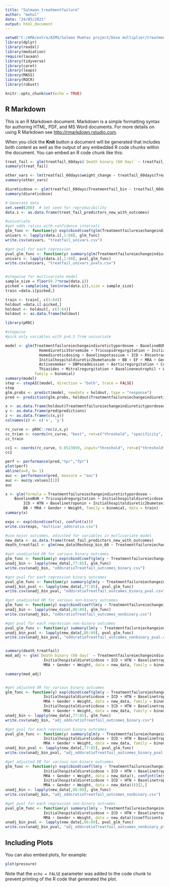 ---
title: "Salmaan_treatmentfailure"
author: "mehul"
date: "24/05/2021"
output: html_document
---

```{r setup, include=FALSE}
setwd("C:/AMA/extra/AIMS/Salman Mumtaz project/Dose multiplier/treatmentfailure")
library(dplyr)
library(readxl)
library(mediation)
require(lavaan)
library(tidyverse)
library(caret)
library(leaps)
library(MASS)
library(ROCR)
library(robust)

knitr::opts_chunk$set(echo = TRUE)
```

## R Markdown

This is an R Markdown document. Markdown is a simple formatting syntax for authoring HTML, PDF, and MS Word documents. For more details on using R Markdown see <http://rmarkdown.rstudio.com>.

When you click the **Knit** button a document will be generated that includes both content as well as the output of any embedded R code chunks within the document. You can embed an R code chunk like this:

```{r cars}

treat_fail <- glm(treatfail_60days$`Death binary (60 day)` ~ treatfail_60days$Treatmentfail_bin, family = "binomial")
summary(treat_fail)

other_vars <- lm(treatfail_60days$weight_change ~ treatfail_60days$Treatmentfail_bin)
summary(other_vars)

diureticdose <- glm(treatfail_60days$Treatmentfail_bin ~ treatfail_60days$Initialhospitaldiureticdose, family = "binomial")
summary(diureticdose)

# Generate data
set.seed(200)  # Set seed for reproducibility
data.i <- as.data.frame(treat_fail_predictors_new_with_outcomes)

#univariate
#get odds ratios with confidence intervals
glm_func <- function(y) exp(cbind(coef(glm(Treatmentfailureiechangeindiuretictypordosee ~ y, data = data.i, family = binomial)), confint(glm(Treatmentfailureiechangeindiuretictypordosee ~ y, data = data.i, family = binomial))))[2,]
univars <- lapply(data.i[,1:60], glm_func)
write.csv(univars, "treatfail_univars.csv")

#get pval for each regression
pval_glm_func <- function(y) summary(glm(Treatmentfailureiechangeindiuretictypordosee ~ y, data = data.i, family = binomial))$coefficients[2,4]
univars <- lapply(data.i[,1:60], pval_glm_func)
write.csv(univars, "treatfail_univars_pvals.csv")


#stepwise for multivariate model
sample_size = floor(0.7*nrow(data.i))
picked = sample(seq_len(nrow(data.i)),size = sample_size)
train =data.i[picked,]

train <- train[, c(3:64)]
holdout =data.i[-picked,]
holdout <- holdout[, c(3:64)]
holdout <- as.data.frame(holdout)

library(pROC)

#stepwise
#pick only variables with p>0.5 from univariate

model <- glm(Treatmentfailureiechangeindiuretictypordosee ~ BaselineBUN + Baselinecreatinine + PHTN + BaselineeGFR +
               Homediuretic3torsemide + Tricuspidregurgitation + Initialhospitaldiureticdose + SBPonadmission + HLD +
               Homediureticdosing + Baselinepotassium + ICD + RVcontraction + BaselineBNP + HTN + Baselinetroponin + ACEARB +
               Initialhospitaldiuretic2bumetanide + BB + EF + MRA + Gender + Baselinelymphocyte +Initialhospitaldiuretic1furosemide +
               Activesmoker + DBPonadmission + Aorticregurgitation + Cerebrovasculardisease + Homediuretic0none + Insulin +
               Thiazides + Mitralregurgitation + Baselineneutrophil + Weight + Homediuretic2bumetanide, data = train,
             family = binomial)
summary(model)
step <- stepAIC(model, direction = "both", trace = FALSE)
step
glm.probs <- predict(model, newdata = holdout, type = "response")
pred <- prediction(glm.probs, holdout$Treatmentfailureiechangeindiuretictypordosee)

x <- as.data.frame(holdout$Treatmentfailureiechangeindiuretictypordosee)
y <- as.data.frame(pred@predictions)
z <- as.data.frame(c(x,y))
colnames(z) <- c('x', 'y')

rc_curve <- pROC::roc(z,x,y)
cc_trian <- coords(rc_curve, "best", ret=c("threshold", "specificity", "sensitivity", "accuracy", "precision", "recall"), transpose = FALSE)
cc_train

cc1 <- coords(rc_curve, 0.0523859, input="threshold", ret=c("threshold", "specificity", "sensitivity", "accuracy", "precision", "recall"), transpose = FALSE)
cc1

perf <- performance(pred,"tpr","fpr")
plot(perf)
abline(a=0, b= 1)
auc <- performance(pred, measure = "auc")
auc <- auc@y.values[[1]]
auc

x <- glm(formula = Treatmentfailureiechangeindiuretictypordosee ~ 
    BaselineBUN + Tricuspidregurgitation + Initialhospitaldiureticdose + 
        ICD + HTN + Baselinetroponin + Initialhospitaldiuretic2bumetanide + 
        BB + MRA + Gender + Weight, family = binomial, data = train)
summary(x)

exps <- exp(cbind(coef(x), confint(x)))
write.csv(exps, "multivar_oddsratio.csv")

#use major outcomes, adjusted for variables in mutlivariate model
new_data <- as.data.frame(treat_fail_predictors_new_with_outcomes)
death_treatfail <- glm(new_data$Reshosp_bin_60 ~ Treatmentfailureiechangeindiuretictypordosee, data = new_data, family = binomial)

#get unadjusted OR for various binary outcomes
glm_func <- function(y) exp(cbind(coef(glm(y ~ Treatmentfailureiechangeindiuretictypordosee, data = new_data, family = binomial)), confint(glm(y ~ Treatmentfailureiechangeindiuretictypordosee, data = new_data, family = binomial))))[2,]
unadj_bin <- lapply(new_data[,77:85], glm_func)
write.csv(unadj_bin, "oddsratioTreatfail_outcomes_binary.csv")

#get pval for each regression binary outcomes
pval_glm_func <- function(y) summary(glm(y ~ Treatmentfailureiechangeindiuretictypordosee, data = new_data, family = binomial))$coefficients[2,4]
unadj_bin_pval <- lapply(new_data[,77:85], pval_glm_func)
write.csv(unadj_bin_pval, "oddsratioTreatfail_outcomes_binary_pval.csv")

#get unadjusted OR for various non-binary outcomes
glm_func <- function(y) exp(cbind(coef(lm(y ~ Treatmentfailureiechangeindiuretictypordosee, data = new_data)), confint(lm(y ~ Treatmentfailureiechangeindiuretictypordosee, data = new_data))))[2,]
unadj_bin <- lapply(new_data[,86:89], glm_func)
write.csv(unadj_bin, "oddsratioTreatfail_outcomes_nonbinary.csv")

#get pval for each regression non-binary outcomes
pval_glm_func <- function(y) summary(lm(y ~ Treatmentfailureiechangeindiuretictypordosee, data = new_data))$coefficients[2,4]
unadj_bin_pval <- lapply(new_data[,86:89], pval_glm_func)
write.csv(unadj_bin_pval, "oddsratioTreatfail_outcomes_nonbinary_pval.csv")


summary(death_treatfail)
mod_adj <- glm(`Death binary (60 day)` ~ Treatmentfailureiechangeindiuretictypordosee + BaselineBUN + Tricuspidregurgitation +
                 Initialhospitaldiureticdose + ICD + HTN + Baselinetroponin + Initialhospitaldiuretic2bumetanide + BB +
                 MRA + Gender + Weight, data = new_data, family = binomial)

summary(mod_adj)


#get adjusted OR for various binary outcomes
glm_func <- function(y) exp(cbind(coef(glm(y ~ Treatmentfailureiechangeindiuretictypordosee + BaselineBUN + Tricuspidregurgitation +
                 Initialhospitaldiureticdose + ICD + HTN + Baselinetroponin + Initialhospitaldiuretic2bumetanide + BB +
                 MRA + Gender + Weight, data = new_data, family = binomial)), confint(glm(y ~ Treatmentfailureiechangeindiuretictypordosee + BaselineBUN + Tricuspidregurgitation +
                 Initialhospitaldiureticdose + ICD + HTN + Baselinetroponin + Initialhospitaldiuretic2bumetanide + BB +
                 MRA + Gender + Weight, data = new_data, family = binomial))))[2,]
unadj_bin <- lapply(new_data[,77:85], glm_func)
write.csv(unadj_bin, "adj_oddsratioTreatfail_outcomes_binary.csv")

#get pval for each regression binary outcomes
pval_glm_func <- function(y) summary(glm(y ~ Treatmentfailureiechangeindiuretictypordosee + BaselineBUN + Tricuspidregurgitation +
                 Initialhospitaldiureticdose + ICD + HTN + Baselinetroponin + Initialhospitaldiuretic2bumetanide + BB +
                 MRA + Gender + Weight, data = new_data, family = binomial))$coefficients[2,4]
unadj_bin_pval <- lapply(new_data[,77:85], pval_glm_func)
write.csv(unadj_bin_pval, "adj_oddsratioTreatfail_outcomes_binary_pval.csv")

#get adjusted OR for various non-binary outcomes
glm_func <- function(y) exp(cbind(coef(lm(y ~ Treatmentfailureiechangeindiuretictypordosee + BaselineBUN + Tricuspidregurgitation +
                 Initialhospitaldiureticdose + ICD + HTN + Baselinetroponin + Initialhospitaldiuretic2bumetanide + BB +
                 MRA + Gender + Weight, data = new_data)), confint(lm(y ~ Treatmentfailureiechangeindiuretictypordosee + BaselineBUN + Tricuspidregurgitation +
                 Initialhospitaldiureticdose + ICD + HTN + Baselinetroponin + Initialhospitaldiuretic2bumetanide + BB +
                 MRA + Gender + Weight, data = new_data))))[2,]
unadj_bin <- lapply(new_data[,86:89], glm_func)
write.csv(unadj_bin, "adj_oddsratioTreatfail_outcomes_nonbinary.csv")

#get pval for each regression non-binary outcomes
pval_glm_func <- function(y) summary(lm(y ~ Treatmentfailureiechangeindiuretictypordosee + BaselineBUN + Tricuspidregurgitation +
                 Initialhospitaldiureticdose + ICD + HTN + Baselinetroponin + Initialhospitaldiuretic2bumetanide + BB +
                 MRA + Gender + Weight, data = new_data))$coefficients[2,4]
unadj_bin_pval <- lapply(new_data[,86:89], pval_glm_func)
write.csv(unadj_bin_pval, "adj_oddsratioTreatfail_outcomes_nonbinary_pval.csv")


```

## Including Plots

You can also embed plots, for example:

```{r pressure, echo=FALSE}
plot(pressure)
```

Note that the `echo = FALSE` parameter was added to the code chunk to prevent printing of the R code that generated the plot.
